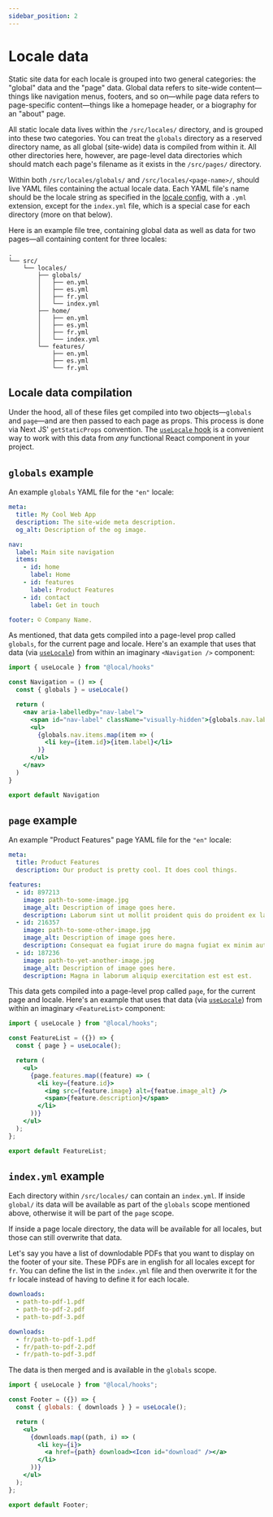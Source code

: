 ```yaml
---
sidebar_position: 2
---
```


# Locale data

Static site data for each locale is grouped into two general categories: the "global" data and the "page" data. Global data refers to site-wide content—things like navigation menus, footers, and so on—while page data refers to page-specific content—things like a homepage header, or a biography for an "about" page.

All static locale data lives within the `/src/locales/` directory, and is grouped into these two categories. You can treat the `globals` directory as a reserved directory name, as all global (site-wide) data is compiled from within it. All other directories here, however, are page-level data directories which should match each page's filename as it exists in the `/src/pages/` directory.

Within both `/src/locales/globals/` and `/src/locales/<page-name>/`, should live YAML files containing the actual locale data. Each YAML file's name should be the locale string as specified in the [locale config](./configuration#locales), with a `.yml` extension, except for the `index.yml` file, which is a special case for each directory (more on that below).

Here is an example file tree, containing global data as well as data for two pages—all containing content for three locales:

```
.
└── src/
    └── locales/
        ├── globals/
        │   ├── en.yml
        │   ├── es.yml
        │   ├── fr.yml
        │   └── index.yml
        ├── home/
        │   ├── en.yml
        │   ├── es.yml
        │   ├── fr.yml
        │   └── index.yml
        └── features/
            ├── en.yml
            ├── es.yml
            └── fr.yml
```

## Locale data compilation

Under the hood, all of these files get compiled into two objects—`globals` and `page`—and are then passed to each page as props. This process is done via Next JS' `getStaticProps` convention. The [`useLocale` hook](./use-locale-hook) is a convenient way to work with this data from _any_ functional React component in your project.

## `globals` example

An example `globals` YAML file for the `"en"` locale:

```yml title=/src/locales/globals/en.yml
meta:
  title: My Cool Web App
  description: The site-wide meta description.
  og_alt: Description of the og image.

nav:
  label: Main site navigation
  items:
    - id: home
      label: Home
    - id: features
      label: Product Features
    - id: contact
      label: Get in touch

footer: © Company Name.
```

As mentioned, that data gets compiled into a page-level prop called `globals`, for the current page and locale. Here's an example that uses that data (via [`useLocale`](./use-locale-hook)) from within an imaginary `<Navigation />` component:

```jsx title=/src/components/navigation/navigation.jsx
import { useLocale } from "@local/hooks"

const Navigation = () => {
  const { globals } = useLocale()

  return (
    <nav aria-labelledby="nav-label">
      <span id="nav-label" className="visually-hidden">{globals.nav.label}</span>
      <ul>
        {globals.nav.items.map(item => (
          <li key={item.id}>{item.label}</li>
        )}
      </ul>
    </nav>
  )
}

export default Navigation
```

## `page` example

An example "Product Features" page YAML file for the `"en"` locale:

```yml title=/src/locales/features/en.yml
meta:
  title: Product Features
  description: Our product is pretty cool. It does cool things.

features:
  - id: 897213
    image: path-to-some-image.jpg
    image_alt: Description of image goes here.
    description: Laborum sint ut mollit proident quis do proident ex laboris sint nisi.
  - id: 216357
    image: path-to-some-other-image.jpg
    image_alt: Description of image goes here.
    description: Consequat ea fugiat irure do magna fugiat ex minim aute proident ullamco.
  - id: 187236
    image: path-to-yet-another-image.jpg
    image_alt: Description of image goes here.
    description: Magna in laborum aliquip exercitation est est est.
```

This data gets compiled into a page-level prop called `page`, for the current page and locale. Here's an example that uses that data (via [`useLocale`](./use-locale-hook)) from within an imaginary `<FeatureList>` component:

```jsx title=/src/components/feature-list.jsx
import { useLocale } from "@local/hooks";

const FeatureList = ({}) => {
  const { page } = useLocale();

  return (
    <ul>
      {page.features.map((feature) => (
        <li key={feature.id}>
          <img src={feature.image} alt={featue.image_alt} />
          <span>{feature.description}</span>
        </li>
      ))}
    </ul>
  );
};

export default FeatureList;
```

## `index.yml` example

Each directory within `/src/locales/` can contain an `index.yml`. If inside `global/` its data will be available as part of the `globals` scope mentioned above, otherwise it will be part of the `page` scope.

If inside a page locale directory, the data will be available for all locales, but those can still overwrite that data.

Let's say you have a list of downlodable PDFs that you want to display on the footer of your site. These PDFs are in english for all locales except for `fr`. You can define the list in the `index.yml` file and then overwrite it for the `fr` locale instead of having to define it for each locale.

```yml title=/src/locales/globals/index.yml
downloads:
  - path-to-pdf-1.pdf
  - path-to-pdf-2.pdf
  - path-to-pdf-3.pdf
```

```yml title=/src/locales/globals/fr.yml
downloads:
  - fr/path-to-pdf-1.pdf
  - fr/path-to-pdf-2.pdf
  - fr/path-to-pdf-3.pdf
```

The data is then merged and is available in the `globals` scope.

```jsx title=/src/components/footer.jsx
import { useLocale } from "@local/hooks";

const Footer = ({}) => {
  const { globals: { downloads } } = useLocale();

  return (
    <ul>
      {downloads.map((path, i) => (
        <li key={i}>
          <a href={path} download><Icon id="download" /></a>
        </li>
      ))}
    </ul>
  );
};

export default Footer;
```